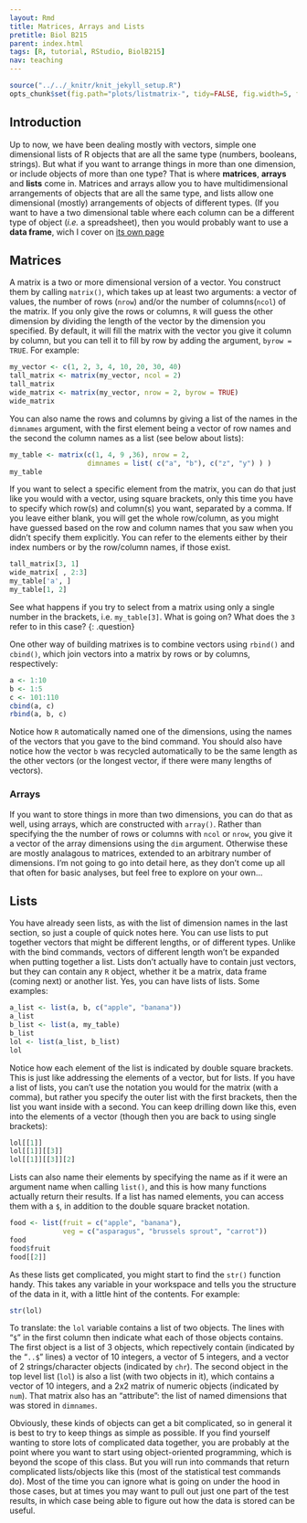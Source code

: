```yaml
---
layout: Rmd
title: Matrices, Arrays and Lists
pretitle: Biol B215
parent: index.html
tags: [R, tutorial, RStudio, BiolB215]
nav: teaching
---
```



```r
source("../../_knitr/knit_jekyll_setup.R")
opts_chunk$set(fig.path="plots/listmatrix-", tidy=FALSE, fig.width=5, fig.height=5)
```

## Introduction
Up to now, we have been dealing mostly with vectors, simple one dimensional lists of R objects that are all the same type (numbers, booleans, strings). But what if you want to arrange things in more than one dimension, or include objects of more than one type? That is where **matrices**, **arrays** and **lists** come in. Matrices and arrays allow you to have multidimensional arrangements of objects that are all the same type, and lists allow one dimensional (mostly) arrangements of objects of different types. (If you want to have a two dimensional table where each column can be a different type of object (*i.e.* a spreadsheet), then you would probably want to use a **data frame**, wich I cover on [its own page](dataframes.html)

## Matrices
A matrix is a two or more dimensional version of a vector. You construct them by calling `matrix()`, which takes up at least two arguments: a vector of values, the number of rows (`nrow`) and/or the number of columns(`ncol`) of the matrix. If you only give the rows or columns, `R` will guess the other dimension by dividing the length of the vector by the dimension you specified. By default, it will fill the matrix with the vector you give it column by column, but you can tell it to fill by row by adding the argument, `byrow = TRUE`. For example:

```r
my_vector <- c(1, 2, 3, 4, 10, 20, 30, 40)
tall_matrix <- matrix(my_vector, ncol = 2)
tall_matrix
wide_matrix <- matrix(my_vector, nrow = 2, byrow = TRUE)
wide_matrix
```

You can also name the rows and columns by giving a list of the names in the `dimnames` argument, with the first element being a vector of row names and the second the column names as a list (see below about lists):

```r
my_table <- matrix(c(1, 4, 9 ,36), nrow = 2,
                   dimnames = list( c("a", "b"), c("z", "y") ) )
my_table
```

If you want to select a specific element from the matrix, you can do that just like you would with a vector, using square brackets, only this time you have to specify which row(s) and column(s) you want, separated by a comma. If you leave either blank, you will get the whole row/column, as you might have guessed based on the row and column names that you saw when you didn't specify them explicitly. You can refer to the elements either by their index numbers or by the row/column names, if those exist.

```r
tall_matrix[3, 1]
wide_matrix[ , 2:3]
my_table['a', ]
my_table[1, 2]
```

See what happens if you try to select from a matrix using only a single number in the brackets, i.e. `my_table[3]`. What is going on? What does the `3` refer to in this case?
{: .question}

One other way of building matrixes is to combine vectors using `rbind()` and `cbind()`, which join vectors into a matrix by rows or by columns, respectively:
 
```r
a <- 1:10
b <- 1:5 
c <- 101:110
cbind(a, c)
rbind(a, b, c)
```

Notice how `R` automatically named one of the dimensions, using the names of the vectors that you gave to the bind command. You should also have notice how the vector `b` was recycled automatically to be the same length as the other vectors (or the longest vector, if there were many lengths of vectors).

### Arrays
If you want to store things in more than two dimensions, you can do that as well, using arrays, which are constructed with `array()`. Rather than specifying the the number of rows or columns with `ncol` or `nrow`, you give it a vector of the array dimensions using the `dim` argument.  Otherwise these are mostly analagous to matrices, extended to an arbitrary  number of dimensions. I'm not going to go into detail here, as they don't come up all that often for basic analyses, but feel free to explore on your own...

## Lists
You have already seen lists, as with the list of dimension names in the last section, so just a couple of quick notes here. You can use lists to put together vectors that might be different lengths, or of different types. Unlike with the bind commands, vectors of different length won't be expanded when putting together a list. Lists don't actually have to contain just vectors, but they can contain any `R` object, whether it be a matrix, data frame (coming next) or another list. Yes, you can have lists of lists. Some examples:

```r
a_list <- list(a, b, c("apple", "banana"))
a_list
b_list <- list(a, my_table)
b_list
lol <- list(a_list, b_list)
lol
```

Notice how each element of the list is indicated by double square brackets. This is just like addressing the elements of a vector, but for lists. If you have a list of lists, you can't use the notation you would for the matrix (with a comma), but rather you specify the outer list with the first brackets, then the list you want inside with a second. You can keep drilling down like this, even into the elements of a vector (though then you are back to using single brackets):

```r
lol[[1]]
lol[[1]][[3]]
lol[[1]][[3]][2]
```

Lists can also name their elements by specifying the name as if it were an argument name when calling `list()`, and this is how many functions actually return their results. If a list has named elements, you can access them with a `$`, in addition to the double square bracket notation.

```r
food <- list(fruit = c("apple", "banana"),
             veg = c("asparagus", "brussels sprout", "carrot"))
food
food$fruit
food[[2]]
```

As these lists get complicated, you might start to find the `str()` function handy. This takes any variable in your workspace and tells you the structure of the data in it, with a little hint of the contents. For example:
```r
str(lol)
```

To translate: the `lol` variable contains a list of two objects. The lines with &#8220;`$`" in the first column then indicate what each of those objects contains. The first object is a list of 3 objects, which repectively contain (indicated by the &#8220;`..$`" lines) a vector of 10 integers, a vector of 5 integers, and a vector of 2 strings/character objects (indicated by `chr`). The second object in the top level list (`lol`) is also a list (with two objects in it), which contains a vector of 10 integers, and a 2x2 matrix of numeric objects (indicated by `num`). That matrix also has an "attribute": the list of named dimensions that was stored in `dimnames`.

Obviously, these kinds of objects can get a bit complicated, so in general it is best to try to keep things as simple as possible. If you find yourself wanting to store lots of complicated data together, you are probably at the point where you want to start using object-oriented programming, which is beyond the scope of this class. But you will run into commands that return complicated lists/objects like this (most of the statistical test commands do). Most of the time you can ignore what is going on under the hood in those cases, but at times you may want to pull out just one part of the test results, in which case being able to figure out how the data is stored can be useful. 



